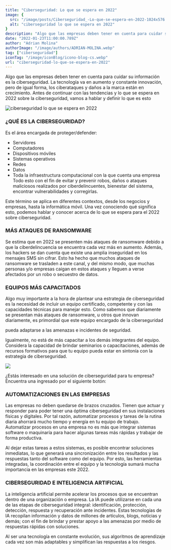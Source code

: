 ```yaml
---
title: "Ciberseguridad: Lo que se espera en 2022"
image: {
  src: "/image/posts/Ciberseguridad_-Lo-que-se-espera-en-2022-1024x576.webp",
  alt: "ciberseguridad lo que se espera en 2022"
}
description: "Algo que las empresas deben tener en cuenta para cuidar su información es la ciberseguridad. La tecnología va en aumento y constante innovación, pero de igual forma, los ciberataques y daños a la marca están en crecimiento. "
date: "2022-01-23T11:00:00.789Z"
author: "Adrian Molina"
authorImage: "/image/authors/ADRIAN-MOLINA.webp"
tag: ["ciberseguridad"]
iconTag: "/image/iconBlog/icono-blog-cs.webp"
url: "ciberseguridad-lo-que-se-espera-en-2022"
---
```


Algo que las empresas deben tener en cuenta para cuidar su información es la ciberseguridad. La tecnología va en aumento y constante innovación, pero de igual forma, los ciberataques y daños a la marca están en crecimiento. Antes de continuar con las tendencias y lo que se espera en 2022 sobre la ciberseguridad, vamos a hablar y definir lo que es esto

![ciberseguridad lo que se espera en 2022](/image/posts/Ciberseguridad_-Lo-que-se-espera-en-2022-1024x576.webp)

### ¿QUÉ ES LA CIBERSEGURIDAD?
Es el área encargada de proteger/defender:

- Servidores
- Computadores
- Dispositivos móviles
- Sistemas operativos
- Redes
- Datos 
- Toda la infraestructura computacional con la que cuenta una empresa
Todo esto con el fin de evitar y prevenir robos, daños o ataques maliciosos realizados por ciberdelincuentes, bienestar del sistema, encontrar vulnerabilidades y corregirlas. 

Este término se aplica en diferentes contextos, desde los negocios y empresas, hasta la informática móvil. Una vez conociendo qué significa esto, podemos hablar y conocer acerca de lo que se espera para el 2022 sobre ciberseguridad.

### MÁS ATAQUES DE RANSOMWARE
Se estima que en 2022 se presenten más ataques de ransomware debido a que la ciberdelincuencia se encuentra cada vez más en aumento. Además, los hackers se dan cuenta que existe una amplia inseguridad en los mensajes SMS sin cifrar. Esto ha hecho que muchos ataques de ransomware se trasladen a este canal, y del mismo modo, que muchas personas y/o empresas caigan en estos ataques y lleguen a verse afectados por un robo o secuestro de datos.

### EQUIPOS MÁS CAPACITADOS
Algo muy importante a la hora de plantear una estrategia de ciberseguridad es la necesidad de incluir un equipo certificado, competente y con las capacidades técnicas para manejar esto. Como sabemos que diariamente se presentan más ataques de ransomware, u otros que innovan diariamente, es primordial que este equipo encargado de la ciberseguridad

pueda adaptarse a las amenazas e incidentes de seguridad.

Igualmente, no está de más capacitar a los demás integrantes del equipo. Considera la capacidad de brindar seminarios o capacitaciones, además de recursos formativos para que tu equipo pueda estar en sintonía con la estrategia de ciberseguridad.

![](/image/posts/Diseno-sin-titulo-5-1.webp)

¿Estás interesado en una solución de ciberseguridad para tu empresa? Encuentra una ingresado por el siguiente botón:

<Link text="ver solución" href="/ciberseguridad" class="px-3 py-2 bg-xkale rounded-lg text-white uppercase shadow-lg"/>

### AUTOMATIZACIONES EN LAS EMPRESAS
Las empresas no deben quedarse de brazos cruzados. Tienen que actuar y responder para poder tener una óptima ciberseguridad en sus instalaciones físicas y digitales. Por tal razón, automatizar procesos y tareas de la rutina diaria ahorrará mucho tiempo y energía en tu equipo de trabajo. Automatizar procesos en una empresa no es más que integrar sistemas software o maquinaría para hacer algunas tareas más rápidas y trabajar de forma productiva.

Al dejar estas tareas a estos sistemas, es posible encontrar soluciones inmediatas, lo que generará una sincronización entre los resultados y las respuestas tanto del software como del equipo. Por esto, las herramientas integradas, la coordinación entre el equipo y la tecnología sumará mucha importancia en las empresas este 2022.

### CIBERSEGURIDAD E INTELIGENCIA ARTIFICIAL 
La inteligencia artificial permite acelerar los procesos que se encuentran dentro de una organización o empresa. La IA puede utilizarse en cada una de las etapas de ciberseguridad integral: identificación, protección, detección, respuesta y recuperación ante incidentes. Estas tecnologías de IA recopilan información y datos de millones de artículos, blogs, noticias y demás; con el fin de brindar y prestar apoyo a las amenazas por medio de respuestas rápidas con soluciones.

Al ser una tecnología en constante evolución, sus algoritmos de aprendizaje cada vez son más adaptables y simplifican las respuestas a los riesgos.
